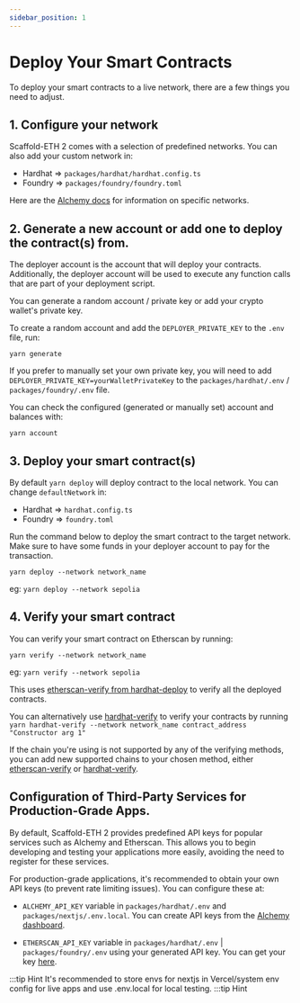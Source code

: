 ```yaml
---
sidebar_position: 1
---
```


# Deploy Your Smart Contracts

To deploy your smart contracts to a live network, there are a few things you need to adjust.

## 1. Configure your network

Scaffold-ETH 2 comes with a selection of predefined networks. You can also add your custom network in:

- Hardhat => `packages/hardhat/hardhat.config.ts`
- Foundry => `packages/foundry/foundry.toml`

Here are the [Alchemy docs](https://docs.alchemy.com/docs/how-to-add-alchemy-rpc-endpoints-to-metamask) for information on specific networks.

## 2. Generate a new account or add one to deploy the contract(s) from.

The deployer account is the account that will deploy your contracts. Additionally, the deployer account will be used to execute any function calls that are part of your deployment script.

You can generate a random account / private key or add your crypto wallet's private key.

To create a random account and add the `DEPLOYER_PRIVATE_KEY` to the `.env` file, run:

```
yarn generate
```

If you prefer to manually set your own private key, you will need to add `DEPLOYER_PRIVATE_KEY=yourWalletPrivateKey` to the `packages/hardhat/.env` / `packages/foundry/.env` file.

You can check the configured (generated or manually set) account and balances with:

```
yarn account
```

## 3. Deploy your smart contract(s)

By default `yarn deploy` will deploy contract to the local network. You can change `defaultNetwork` in:

- Hardhat => `hardhat.config.ts`
- Foundry => `foundry.toml`

Run the command below to deploy the smart contract to the target network. Make sure to have some funds in your deployer account to pay for the transaction.

```
yarn deploy --network network_name
```

eg: `yarn deploy --network sepolia`

## 4. Verify your smart contract

You can verify your smart contract on Etherscan by running:

```
yarn verify --network network_name
```

eg: `yarn verify --network sepolia`

This uses [etherscan-verify from hardhat-deploy](https://www.npmjs.com/package/hardhat-deploy#4-hardhat-etherscan-verify) to verify all the deployed contracts.

You can alternatively use [hardhat-verify](https://hardhat.org/hardhat-runner/plugins/nomicfoundation-hardhat-verify) to verify your contracts by running `yarn hardhat-verify --network network_name contract_address "Constructor arg 1"`

If the chain you're using is not supported by any of the verifying methods, you can add new supported chains to your chosen method, either [etherscan-verify](https://www.npmjs.com/package/hardhat-deploy#options-2) or [hardhat-verify](https://hardhat.org/hardhat-runner/plugins/nomicfoundation-hardhat-verify#adding-support-for-other-networks).

## Configuration of Third-Party Services for Production-Grade Apps.

By default, Scaffold-ETH 2 provides predefined API keys for popular services such as Alchemy and Etherscan. This allows you to begin developing and testing your applications more easily, avoiding the need to register for these services.

For production-grade applications, it's recommended to obtain your own API keys (to prevent rate limiting issues). You can configure these at:

- `ALCHEMY_API_KEY` variable in `packages/hardhat/.env` and `packages/nextjs/.env.local`. You can create API keys from the [Alchemy dashboard](https://dashboard.alchemy.com/).

- `ETHERSCAN_API_KEY` variable in `packages/hardhat/.env` | `packages/foundry/.env` using your generated API key. You can get your key [here](https://etherscan.io/myapikey).

:::tip Hint
It's recommended to store envs for nextjs in Vercel/system env config for live apps and use .env.local for local testing.
:::tip Hint
